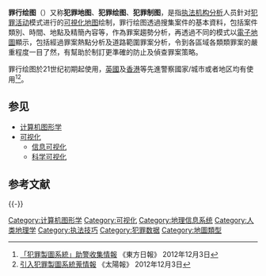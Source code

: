 '''罪行绘图'''（{{lang-en|crime mapping}}）又称'''犯罪地图'''、'''犯罪绘图'''、'''犯罪制图'''，是指[[执法机构|执法机构]][[分析|分析]]人员針对[[犯罪活动|犯罪活动]]模式进行的[[可視化|可視化]][[地图|地图]]绘制，罪行绘图透過搜集案件的基本資料，包括案件類別、時間、地點及精簡內容等，作為罪案趨勢分析，再透過不同的模式以[[電子地圖|電子地圖]]顯示，包括經過罪案熱點分析及道路範圍罪案分析，令到各區域各類類罪案的嚴重程度一目了然，有幫助於制訂更準確的防止及偵查罪案策略。

罪行绘图於21世纪初期起使用，[[英國|英國]]及[[香港|香港]]等先進警察國家/城市或者地区均有使用<ref>[http://orientaldaily.on.cc/cnt/news/20121203/00176_018.html 「犯罪製圖系統」助警收集情報] {{Wayback|url=http://orientaldaily.on.cc/cnt/news/20121203/00176_018.html |date=20210310101031 }} 《東方日報》 2012年12月3日</ref><ref>[http://the-sun.on.cc/cnt/news/20121203/00407_053.html 引入犯罪製圖系統蒐情報] {{Wayback|url=http://the-sun.on.cc/cnt/news/20121203/00407_053.html |date=20210310101101 }} 《太陽報》 2012年12月3日</ref>。

== 参见 ==
* [[计算机图形学|计算机图形学]]
* [[可视化|可视化]]
** [[信息可视化|信息可视化]]
** [[科学可视化|科学可视化]]

== 参考文献 ==
{{Reflist}}

{{-}}
{{可视化}}
{{计算机建模}}

[[Category:计算机图形学|Category:计算机图形学]]
[[Category:可视化|Category:可视化]]
[[Category:地理信息系统|Category:地理信息系统]]
[[Category:人类地理学|Category:人类地理学]]
[[Category:执法技巧|Category:执法技巧]]
[[Category:犯罪数据|Category:犯罪数据]]
[[Category:地圖類型|Category:地圖類型]]

{{Crime-stub}}